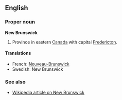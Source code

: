 ==English==

===Proper noun===
'''New Brunswick'''
# Province in eastern [[Canada]] with capital [[Fredericton]].

====Translations====

*French: [[Nouveau-Brunswick]]
*Swedish: New Brunswick

===See also===
*[[w:New Brunswick|Wikipedia article on New Brunswick]]